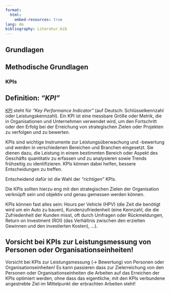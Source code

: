 ```yaml
---
format:
  html:
    embed-resources: true
lang: de
bibliography: Literatur.bib
---
```


<!--
title: "DEB Produktentwicklung"
format:
  html:
    embed-resources: true

author:
  - name: "Christian Anders"
    degrees: 
    roles: "Dozent"
    email: christian.anders@hs-esslingen.de
    affiliation: 
      - name: "Hochschule Esslingen"
        department: "Wirtschaft & Technik"
        group: "Digital Engineering (DEB)"
        city: "Esslingen am Neckar"
        postal-code: 73728
        country: "Deutschland"
        url: https://www.hs-esslingen.de/
abstract: > 
  Skript zur Vorlesung und Labor *"Produktentwicklung"* für den Studiengang Digital Engineering DEB
keywords:
  - Produktentwicklung
  - Projektmanagement
  - Key-Performance-Indicator
  - KPI
copyright: 
  holder: Christian Anders
  year: 2025
lang: de
bibliography: Literatur.bib
date: last-modified
toc: true
number-sections: true
scrollable: true
toc-location: right
cap-location: bottom
number-offset: 0
link-external-icon: true
link-external-newwindow: true
-->


<!-- -------------------------------------------------------------------------

                       KPIs

-------------------------------------------------------------------------- -->

::: {.content-visible unless-meta="headlines.off"}
# Grundlagen
## Methodische Grundlagen
:::

### KPIs {#sec-kpi}

::: {.callout-tip}
## Definition: *"KPI"*
[KPI](https://de.wikipedia.org/wiki/Key-Performance-Indicator) steht für *"Key Performance Indicator"* (auf Deutsch: Schlüsselkennzahl oder Leistungskennzahl). Ein KPI ist eine messbare Größe oder Metrik, die in Organisationen und Unternehmen verwendet wird, um den Fortschritt oder den Erfolg bei der Erreichung von strategischen Zielen oder Projekten zu verfolgen und zu bewerten.
:::

KPIs sind wichtige Instrumente zur Leistungsüberwachung und -bewertung und werden in verschiedenen Bereichen und Branchen eingesetzt. Sie dienen dazu, die Leistung in einem bestimmten Bereich oder Aspekt des Geschäfts quantitativ zu erfassen und zu analysieren sowie Trends frühzeitig zu identifizieren. KPIs können dabei helfen, bessere Entscheidungen zu treffen.

Entscheidend dafür ist die Wahl der *"richtigen"* KPIs.

Die KPIs sollten hierzu eng mit den strategischen Zielen der Organisation verknüpft sein und objektiv und genau gemessen werden können. 

KPIs können fast alles sein: Hours per Vehicle (HPV) (die Zeit die benötigt wird um ein Auto zu bauen), Kundenzufriedenheit (eine Kennzahl, die die Zufriedenheit der Kunden misst, oft durch Umfragen oder Rückmeldungen, Return on Investment (ROI) (das Verhältnis zwischen den erzielten Gewinnen und den investierten Kosten), …).

::: {.callout-caution}
## Vorsicht bei KPIs zur Leistungsmessung von Personen oder Organisationseinheiten!
Vorsicht bei KPIs zur Leistungsmessung (→ Bewertung) von Personen oder Organisationseinheiten! Es kann passieren dass zur Zielerreichung von den Personen oder Organisationseinheiten die Arbeiten auf das Erreichen der KPIs optimiert werden, ohne dass das eigentliche, mit den KPIs verbundene angestrebte Ziel im Mittelpunkt der erbrachten Arbeiten steht!
:::

<!--
#### Exkurs: Das Konzept, das Messbarkeit und Messung ein Schlüsselfaktor für Verbesserung sind

The concept that **measurement is essential for improvement** has been expressed by several notable individuals. While the exact phrasing may vary, the underlying idea remains consistent.

1. **Lord Kelvin (William Thomson)**, a prominent physicist and engineer, didn't precisely state the quote you mentioned. However, he did emphasize the significance of measurement in understanding and advancing knowledge. His actual words were: *"When you can measure what you are speaking about, and express it in numbers, you know something about it; but when you cannot measure it, when you cannot express it in numbers, your knowledge is of a meager and unsatisfactory kind; it may be the beginning of knowledge, but you have scarcely, in your thoughts, advanced to the stage of science, whatever the matter may be."*.

2. **H. James Harrington**, a quality management expert, succinctly captured this idea: *"Measurement is the first step that leads to control and eventually to improvement. If you can't measure something, you can't understand it. If you can't understand it, you can't control it. If you can't control it, you can't improve it."*.

3. **W. Edwards Deming**, another influential figure in quality management, emphasized using data to confirm beliefs about management strategies. He didn't mean that measurement was the sole prerequisite for improvement but rather that data-driven insights are crucial for managing and enhancing processes.  *“It is wrong to suppose that if you can’t measure it, you can’t manage it."* [W. Edwards Deming]. Deming consistently cautioned against requiring measurement to guide management decisions, observing that the most important data needed to manage often are unknown and unknowable.

In summary, whether attributed to Lord Kelvin, H. James Harrington, or Dr. Deming, the message remains clear: **measurement is the foundation for progress and enhancement**.

-->
